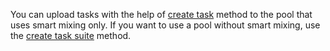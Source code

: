 <Cut title="I add tasks to the pool via the create task method, but tasks are not created. What is the reason?">

You can upload tasks with the help of [create task](/docs-new/api/create-task) method to the pool that uses smart mixing only. If you want to use a pool without smart mixing, use the [create task suite](/docs-new/api/create-task-suite) method.

</Cut>